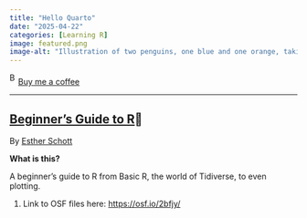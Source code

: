 ```yaml
---
title: "Hello Quarto"
date: "2025-04-22"
categories: [Learning R]
image: featured.png
image-alt: "Illustration of two penguins, one blue and one orange, taking a selfie with a selfie stick. The moon in the background looks like the Quarto logo."
---
```



<link href="https://fonts.googleapis.com/css?family=Cookie" rel="stylesheet"><a class="bmc-button" target="_blank" href="https://www.buymeacoffee.com/JoscelinRocha">![Buy me a coffee](https://cdn.buymeacoffee.com/buttons/bmc-new-btn-logo.svg){alt="Buy me a coffee" width="15" height="21"}Buy me a coffee</a>

------------------------------------------------------------------------


## [Beginner's Guide to R](https://osf.io/2bfjy/)🌱

By [Esther Schott](https://osf.io/2bfjy/)

**What is this?**

A beginner's guide to R from Basic R, the world of Tidiverse, to even plotting.

1.  Link to OSF files here: <https://osf.io/2bfjy/>